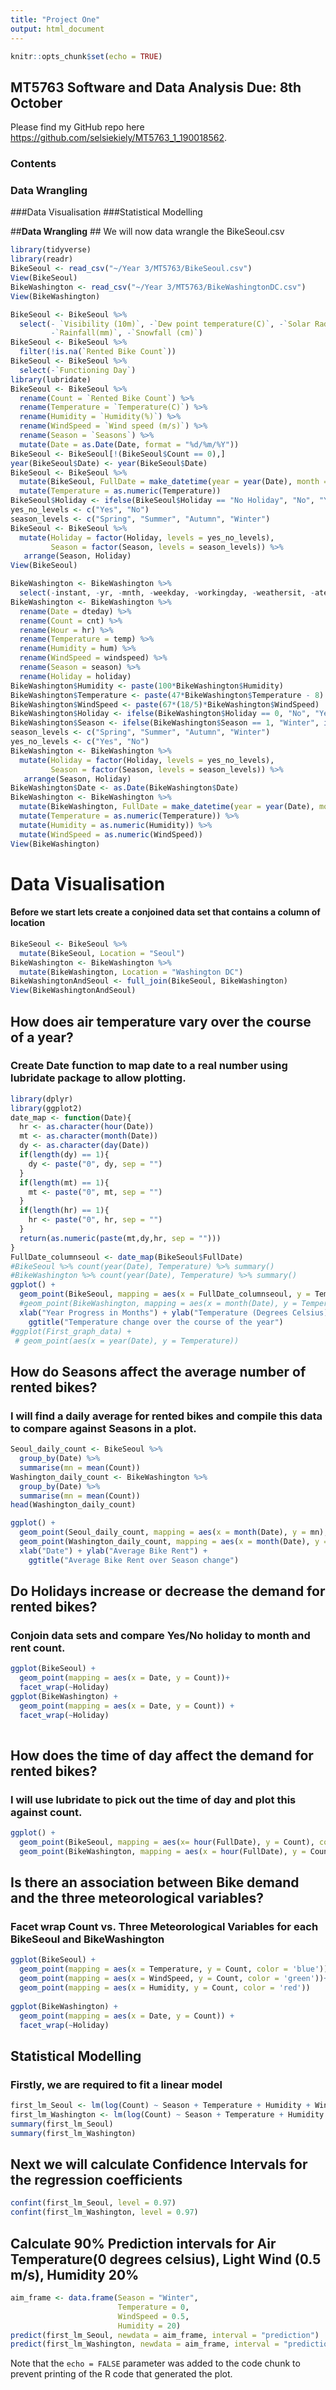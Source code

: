 ```yaml
---
title: "Project One"
output: html_document
---
```


```r
knitr::opts_chunk$set(echo = TRUE)
```

## MT5763 Software and Data Analysis **Due: 8th October**

Please find my GitHub repo here <https://github.com/selsiekiely/MT5763_1_190018562>.

### **Contents**
### Data Wrangling
###Data Visualisation
###Statistical Modelling

##**Data Wrangling**
## We will now data wrangle the BikeSeoul.csv

```r
library(tidyverse)
library(readr)
BikeSeoul <- read_csv("~/Year 3/MT5763/BikeSeoul.csv")
View(BikeSeoul)
BikeWashington <- read_csv("~/Year 3/MT5763/BikeWashingtonDC.csv")
View(BikeWashington)
```

```r
BikeSeoul <- BikeSeoul %>%
  select(- `Visibility (10m)`, -`Dew point temperature(C)`, -`Solar Radiation (MJ/m2)`, 
         -`Rainfall(mm)`, -`Snowfall (cm)`)
BikeSeoul <- BikeSeoul %>%  
  filter(!is.na(`Rented Bike Count`))
BikeSeoul <- BikeSeoul %>% 
  select(-`Functioning Day`)
library(lubridate)
BikeSeoul <- BikeSeoul %>%
  rename(Count = `Rented Bike Count`) %>%
  rename(Temperature = `Temperature(C)`) %>%
  rename(Humidity = `Humidity(%)`) %>%
  rename(WindSpeed = `Wind speed (m/s)`) %>%
  rename(Season = `Seasons`) %>%
  mutate(Date = as.Date(Date, format = "%d/%m/%Y"))
BikeSeoul <- BikeSeoul[!(BikeSeoul$Count == 0),]
year(BikeSeoul$Date) <- year(BikeSeoul$Date)
BikeSeoul <- BikeSeoul %>%
  mutate(BikeSeoul, FullDate = make_datetime(year = year(Date), month = month(Date), day = mday(Date), Hour)) %>%
  mutate(Temperature = as.numeric(Temperature))
BikeSeoul$Holiday <- ifelse(BikeSeoul$Holiday == "No Holiday", "No", "Yes")
yes_no_levels <- c("Yes", "No")
season_levels <- c("Spring", "Summer", "Autumn", "Winter")
BikeSeoul <- BikeSeoul %>%
  mutate(Holiday = factor(Holiday, levels = yes_no_levels),
         Season = factor(Season, levels = season_levels)) %>%
   arrange(Season, Holiday)
View(BikeSeoul)
```

```r
BikeWashington <- BikeWashington %>%
  select(-instant, -yr, -mnth, -weekday, -workingday, -weathersit, -atemp, -casual, -registered)
BikeWashington <- BikeWashington %>%
  rename(Date = dteday) %>%
  rename(Count = cnt) %>%
  rename(Hour = hr) %>%
  rename(Temperature = temp) %>%
  rename(Humidity = hum) %>%
  rename(WindSpeed = windspeed) %>%
  rename(Season = season) %>%
  rename(Holiday = holiday)
BikeWashington$Humidity <- paste(100*BikeWashington$Humidity)
BikeWashington$Temperature <- paste(47*BikeWashington$Temperature - 8)
BikeWashington$WindSpeed <- paste(67*(18/5)*BikeWashington$WindSpeed)
BikeWashington$Holiday <- ifelse(BikeWashington$Holiday == 0, "No", "Yes")
BikeWashington$Season <- ifelse(BikeWashington$Season == 1, "Winter", ifelse(BikeWashington$Season == 2, "Spring", ifelse(BikeWashington$Season == 3, "Summer", "Autumn")))
season_levels <- c("Spring", "Summer", "Autumn", "Winter")
yes_no_levels <- c("Yes", "No")
BikeWashington <- BikeWashington %>%
  mutate(Holiday = factor(Holiday, levels = yes_no_levels),
         Season = factor(Season, levels = season_levels)) %>%
   arrange(Season, Holiday)
BikeWashington$Date <- as.Date(BikeWashington$Date)
BikeWashington <- BikeWashington %>%
  mutate(BikeWashington, FullDate = make_datetime(year = year(Date), month = month(Date), day = mday(Date), Hour)) %>% 
  mutate(Temperature = as.numeric(Temperature)) %>%
  mutate(Humidity = as.numeric(Humidity)) %>%
  mutate(WindSpeed = as.numeric(WindSpeed))
View(BikeWashington)
```
# **Data Visualisation**
#### Before we start lets create a conjoined data set that contains a column of location
```r
BikeSeoul <- BikeSeoul %>%
  mutate(BikeSeoul, Location = "Seoul")
BikeWashington <- BikeWashington %>%
  mutate(BikeWashington, Location = "Washington DC")
BikeWashingtonAndSeoul <- full_join(BikeSeoul, BikeWashington)
View(BikeWashingtonAndSeoul)
```
## How does air temperature vary over the course of a year?
### Create Date function to map date to a real number using lubridate package to allow plotting.

```r
library(dplyr)
library(ggplot2)
date_map <- function(Date){
  hr <- as.character(hour(Date))
  mt <- as.character(month(Date))
  dy <- as.character(day(Date))
  if(length(dy) == 1){
    dy <- paste("0", dy, sep = "")
  }
  if(length(mt) == 1){
    mt <- paste("0", mt, sep = "")
  }
  if(length(hr) == 1){
    hr <- paste("0", hr, sep = "")
  }
  return(as.numeric(paste(mt,dy,hr, sep = "")))
}
FullDate_columnseoul <- date_map(BikeSeoul$FullDate)
#BikeSeoul %>% count(year(Date), Temperature) %>% summary()
#BikeWashington %>% count(year(Date), Temperature) %>% summary()
ggplot() + 
  geom_point(BikeSeoul, mapping = aes(x = FullDate_columnseoul, y = Temperature), color='green')# + 
  #geom_point(BikeWashington, mapping = aes(x = month(Date), y = Temperature), color='red') +
  xlab("Year Progress in Months") + ylab("Temperature (Degrees Celsius)") +
    ggtitle("Temperature change over the course of the year")
#ggplot(First_graph_data) +
 # geom_point(aes(x = year(Date), y = Temperature))
```
## How do Seasons affect the average number of rented bikes?
### I will find a daily average for rented bikes and compile this data to compare against Seasons in a plot.
```r
Seoul_daily_count <- BikeSeoul %>%
  group_by(Date) %>%
  summarise(mn = mean(Count))
Washington_daily_count <- BikeWashington %>%
  group_by(Date) %>%
  summarise(mn = mean(Count))
head(Washington_daily_count)

ggplot() +
  geom_point(Seoul_daily_count, mapping = aes(x = month(Date), y = mn), color='blue') +
  geom_point(Washington_daily_count, mapping = aes(x = month(Date), y = mn), color='red') +
  xlab("Date") + ylab("Average Bike Rent") +
    ggtitle("Average Bike Rent over Season change")
```
## Do Holidays increase or decrease the demand for rented bikes?
### Conjoin data sets and compare Yes/No holiday to month and rent count.

```r
ggplot(BikeSeoul) +
  geom_point(mapping = aes(x = Date, y = Count))+
  facet_wrap(~Holiday)
ggplot(BikeWashington) +
  geom_point(mapping = aes(x = Date, y = Count)) +
  facet_wrap(~Holiday)
  
```
## How does the time of day affect the demand for rented bikes?
### I will use lubridate to pick out the time of day and plot this against count.

```r
ggplot() +
  geom_point(BikeSeoul, mapping = aes(x= hour(FullDate), y = Count), color = 'green') +
  geom_point(BikeWashington, mapping = aes(x = hour(FullDate), y = Count), color = 'red')
```
## Is there an association between Bike demand and the three meteorological variables?
### Facet wrap Count vs. Three Meteorological Variables for each BikeSeoul and BikeWashington

```r
ggplot(BikeSeoul) +
  geom_point(mapping = aes(x = Temperature, y = Count, color = 'blue'))+
  geom_point(mapping = aes(x = WindSpeed, y = Count, color = 'green'))+
  geom_point(mapping = aes(x = Humidity, y = Count, color = 'red'))
  
ggplot(BikeWashington) +
  geom_point(mapping = aes(x = Date, y = Count)) +
  facet_wrap(~Holiday)

```
## **Statistical Modelling**
### Firstly, we are required to fit a linear model

```r
first_lm_Seoul <- lm(log(Count) ~ Season + Temperature + Humidity + WindSpeed, data = BikeSeoul)
first_lm_Washington <- lm(log(Count) ~ Season + Temperature + Humidity + WindSpeed, data = BikeWashington)
summary(first_lm_Seoul)
summary(first_lm_Washington)
```
## Next we will calculate Confidence Intervals for the regression coefficients
```r
confint(first_lm_Seoul, level = 0.97)
confint(first_lm_Washington, level = 0.97)
```
## Calculate 90% **Prediction** intervals for Air Temperature(0 degrees celsius), Light Wind (0.5 m/s), Humidity 20%

```r
aim_frame <- data.frame(Season = "Winter",
                        Temperature = 0,
                        WindSpeed = 0.5,
                        Humidity = 20)
predict(first_lm_Seoul, newdata = aim_frame, interval = "prediction")
predict(first_lm_Washington, newdata = aim_frame, interval = "prediction")
```

Note that the `echo = FALSE` parameter was added to the code chunk to prevent printing of the R code that generated the plot.

